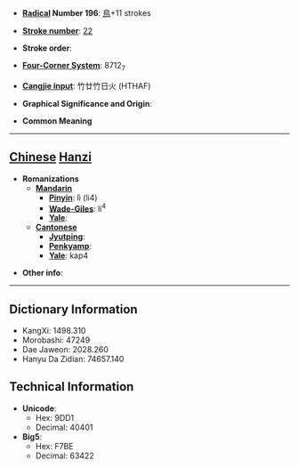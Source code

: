 * '''[[Wiktionary:Chinese radical index| Radical]] Number 196''': [[Wiktionary:Chinese radical index 鳥|鳥]]+11 strokes

* '''[[Wiktionary:Chinese total strokes index|Stroke number]]''': [[Wiktionary:Chinese total strokes index 22|22]]

* '''Stroke order''': 

* '''[[Wiktionary:Chinese four corner index|Four-Corner System]]''': 8712<sub>7</sub>

* '''[[Wiktionary:Chinese Cangjie index|Cangjie input]]''': 竹廿竹日火 (HTHAF)

* '''Graphical Significance and Origin''': 

* '''Common Meaning'''

----

== [[Chinese]] [[Hanzi]] ==

* '''Romanizations'''
** '''[[Mandarin]]'''
*** '''[[Pinyin]]''': lì (li4)
*** '''[[Wade-Giles]]''': li<sup>4</sup>
*** '''[[Yale]]''': 
** '''[[Cantonese]]'''
*** '''[[Jyutping]]''':
*** '''[[Penkyamp]]''': 
*** '''[[Yale]]''': kap4

* '''Other info''': 

----

== Dictionary Information ==

* KangXi: 1498.310
* Morobashi: 47249
* Dae Jaweon: 2028.260
* Hanyu Da Zidian: 74657.140

== Technical Information ==

* '''Unicode''':
** Hex: 9DD1
** Decimal: 40401
* '''Big5''':
** Hex: F7BE
** Decimal: 63422
